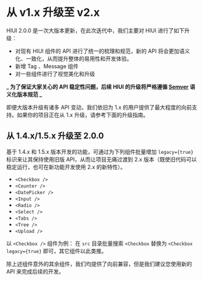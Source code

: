# 从 v1.x 升级至 v2.x

HIUI 2.0.0 是一次大版本更新，在此次迭代中，我们主要对 HIUI 进行了如下升级：

- 对现有 HIUI 组件的 API 进行了统一的梳理和规范，新的 API 将会更加语义化、一致化，从而提升整体的易用性和开发体验。
- 新增 Tag 、Message 组件
- 对一些组件进行了视觉美化和升级

**_ 为了保证大家关心的 API 稳定性问题，后续 HIUI 的升级将严格遵循 [Semver](https://semver.org/lang/zh-CN/) 语义化版本规范 _**

即便大版本升级有诸多 API 变动，我们依旧为 1.x 的用户提供了最大程度的向前支持。如果你的项目正在从 1.x 升级，请参考下面的升级指南。

## 从 1.4.x/1.5.x 升级至 2.0.0

基于 1.4.x 和 1.5.x 版本开发的功能，可通过为下列组件批量增加 `legacy={true}` 标识来让其保持使用旧版 API，从而让项目无痛过渡到 2.x 版本（既使旧代码可以稳定运行，也可在新功能开发使用 2.x 的新特性）。

- `<Checkbox />`
- `<Counter />`
- `<DatePicker />`
- `<Input />`
- `<Radio />`
- `<Select />`
- `<Tabs />`
- `<Tree />`
- `<Upload />`

以 `<Checkbox />` 组件为例：
在 `src` 目录批量搜索 `<Checkbox` 替换为 `<Checkbox legacy={true}` 即可，其它组件以此类推。

除上述组件意外的其余组件，我们均提供了向前兼容，但是我们建议您使用新的 API 来完成后续的开发。
